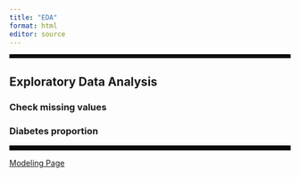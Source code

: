 ```yaml
---
title: "EDA"
format: html
editor: source
---
```


<hr style="border: 3px solid black;" />

## Exploratory Data Analysis

### Check missing values

### Diabetes proportion

<hr style="border: 4px solid black;" />

[Modeling Page](Modeling.html)
